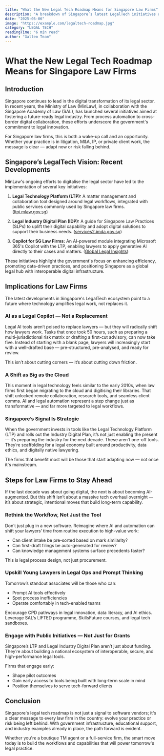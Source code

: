 ```yaml
---
title: "What the New Legal Tech Roadmap Means for Singapore Law Firms"
description: "A breakdown of Singapore’s latest LegalTech initiatives and what they mean for local law firms preparing for an AI-driven future."
date: "2025-05-06"
image: "https://example.com/legaltech-roadmap.jpg"
category: "LEGAL TECH"
readingTime: "6 min read"
author: "Galleo Team"
---
```


# What the New Legal Tech Roadmap Means for Singapore Law Firms

## Introduction

Singapore continues to lead in the digital transformation of its legal sector. In recent years, the Ministry of Law (MinLaw), in collaboration with the Singapore Academy of Law (SAL), has launched several initiatives aimed at fostering a future-ready legal industry. From process automation to cross-border digital collaboration, these efforts underscore the government's commitment to legal innovation.

For Singapore law firms, this is both a wake-up call and an opportunity. Whether your practice is in litigation, M&A, IP, or private client work, the message is clear — adapt now or risk falling behind.

## Singapore’s LegalTech Vision: Recent Developments

MinLaw's ongoing efforts to digitalise the legal sector have led to the implementation of several key initiatives:

1. **Legal Technology Platform (LTP):** A matter management and collaboration tool designed around legal workflows, integrated with public services commonly used by Singapore law firms. ([ltpi.mlaw.gov.sg](https://ltpi.mlaw.gov.sg))

2. **Legal Industry Digital Plan (IDP):** A guide for Singapore Law Practices (SLPs) to uplift their digital capability and adopt digital solutions to support their business needs. ([services2.imda.gov.sg](https://services2.imda.gov.sg/ctoaas/legalindustrydigitalplan))

3. **Copilot for SG Law Firms:** An AI-powered module integrating Microsoft 365's Copilot with the LTP, enabling lawyers to apply generative AI directly to their cases and matters. ([Global Legal Insights](https://www.globallegalinsights.com/news/singapore-legal-sector-embraces-ai))

These initiatives highlight the government's focus on enhancing efficiency, promoting data-driven practices, and positioning Singapore as a global legal hub with interoperable digital infrastructure.

## Implications for Law Firms

The latest developments in Singapore's LegalTech ecosystem point to a future where technology amplifies legal work, not replaces it.

### AI as a Legal Copilot — Not a Replacement

Legal AI tools aren’t poised to replace lawyers — but they will radically shift how lawyers work. Tasks that once took 50 hours, such as preparing a multi-jurisdictional risk matrix or drafting a first-cut advisory, can now take five. Instead of starting with a blank page, lawyers will increasingly start with a well-drafted base — pre-structured, pre-analysed, and ready for review.

This isn’t about cutting corners — it’s about cutting down friction.

### A Shift as Big as the Cloud

This moment in legal technology feels similar to the early 2010s, when law firms first began migrating to the cloud and digitising their libraries. That shift unlocked remote collaboration, research tools, and seamless client comms. AI and legal automation represent a step change just as transformative — and far more targeted to legal workflows.

### Singapore’s Signal Is Strategic

When the government invests in tools like the Legal Technology Platform (LTP) and rolls out the Industry Digital Plan, it’s not just enabling the present — it’s preparing the industry for the next decade. These aren’t one-off tools. They’re scaffolding for a legal economy built around productivity, data ethics, and digitally native lawyering.

The firms that benefit most will be those that start adapting now — not once it's mainstream.

## Steps for Law Firms to Stay Ahead

If the last decade was about going digital, the next is about becoming AI-augmented. But this shift isn’t about a massive tech overhaul overnight — it’s about strategic, intentional moves that build long-term capability.

### Rethink the Workflow, Not Just the Tool

Don’t just plug in a new software. Reimagine where AI and automation can shift your lawyers’ time from routine execution to high-value work:
- Can client intake be pre-sorted based on mark similarity?
- Can first-draft filings be auto-generated for review?
- Can knowledge management systems surface precedents faster?

This is legal process design, not just procurement.

### Upskill Young Lawyers in Legal Ops and Prompt Thinking

Tomorrow’s standout associates will be those who can:
- Prompt AI tools effectively
- Spot process inefficiencies
- Operate comfortably in tech-enabled teams

Encourage CPD pathways in legal innovation, data literacy, and AI ethics. Leverage SAL’s LIFTED programme, SkillsFuture courses, and legal tech sandboxes.

### Engage with Public Initiatives — Not Just for Grants

Singapore’s LTP and Legal Industry Digital Plan aren’t just about funding. They’re about building a national ecosystem of interoperable, secure, and high-performance legal tools.

Firms that engage early:
- Shape pilot outcomes
- Gain early access to tools being built with long-term scale in mind
- Position themselves to serve tech-forward clients

## Conclusion

Singapore's legal tech roadmap is not just a signal to software vendors; it's a clear message to every law firm in the country: evolve your practice or risk being left behind. With government infrastructure, educational support, and industry examples already in place, the path forward is evident.

Whether you're a boutique TM agent or a full-service firm, the smart move today is to build the workflows and capabilities that will power tomorrow's legal practice.
